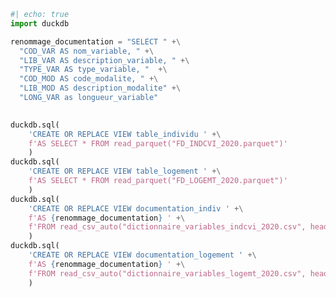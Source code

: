 ```python
#| echo: true
import duckdb

renommage_documentation = "SELECT " +\
  "COD_VAR AS nom_variable, " +\
  "LIB_VAR AS description_variable, " +\
  "TYPE_VAR AS type_variable, "  +\
  "COD_MOD AS code_modalite, " +\
  "LIB_MOD AS description_modalite" +\
  "LONG_VAR as longueur_variable"
    

duckdb.sql(
    'CREATE OR REPLACE VIEW table_individu ' +\
    f'AS SELECT * FROM read_parquet("FD_INDCVI_2020.parquet")'
    )
duckdb.sql(
    'CREATE OR REPLACE VIEW table_logement ' +\
    f'AS SELECT * FROM read_parquet("FD_LOGEMT_2020.parquet")'
    )
duckdb.sql(
    'CREATE OR REPLACE VIEW documentation_indiv ' +\
    f'AS {renommage_documentation} ' +\
    f'FROM read_csv_auto("dictionnaire_variables_indcvi_2020.csv", header=true)'
    )
duckdb.sql(
    'CREATE OR REPLACE VIEW documentation_logement ' +\
    f'AS {renommage_documentation} ' +\
    f'FROM read_csv_auto("dictionnaire_variables_logemt_2020.csv", header=true)'
    )
```
